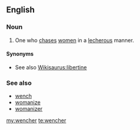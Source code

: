 ==English==

===Noun===
{{en-noun}}

# {{context|uncommon}} One who [[chase]]s [[women]] in a [[lecherous]] manner.

====Synonyms====
* See also [[Wikisaurus:libertine]]

===See also===
* [[wench]]
* [[womanize]]
* [[womanizer]]

[[my:wencher]]
[[te:wencher]]